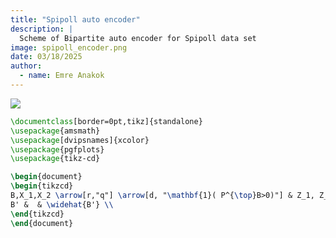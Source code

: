 ---
title: "Spipoll auto encoder"
description: | 
  Scheme of Bipartite auto encoder for Spipoll data set
image: spipoll_encoder.png
date: 03/18/2025
author:
  - name: Emre Anakok 
---

![](spipoll_encoder.png)

``` tex
\documentclass[border=0pt,tikz]{standalone}
\usepackage{amsmath}
\usepackage[dvipsnames]{xcolor}
\usepackage{pgfplots}
\usepackage{tikz-cd}

\begin{document}
\begin{tikzcd}
B,X_1,X_2 \arrow[r,"q"] \arrow[d, "\mathbf{1}( P^{\top}B>0)"] & Z_1, Z_2 \arrow[r,"p"] & \widehat{B} \arrow[d,"\Tilde{P}^T \widehat{B} "]  \\
B' &  & \widehat{B'} \\
\end{tikzcd}
\end{document}
```
